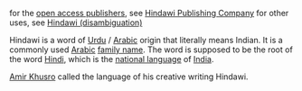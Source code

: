 {{unsourced}}

for the [[open access publisher]]s, see [[Hindawi Publishing Company]]
for other uses, see [[Hindawi (disambiguation)]]

{{Infobox Language
|name=Hindawī
|familycolor=Indo-European
|caption='''Hindawi'''
|states=[[India]], [[Pakistan]]
|notice=Indic}}

Hindawi is a word of [[Urdu]] / [[Arabic]] origin that literally means Indian. It is a commonly used [[Arabic]] [[family name]]. The word is supposed to be the root of the word [[Hindi]], which is the [[national language]] of [[India]].

[[Amir Khusro]] called the language of his creative writing Hindawi.

{{stub}}